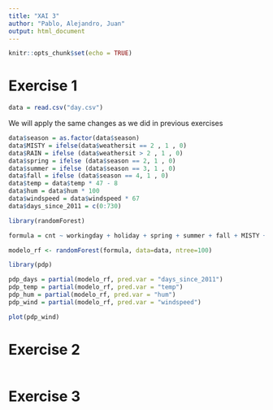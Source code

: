 ---
title: "XAI 3"
author: "Pablo, Alejandro, Juan"
output: html_document
---

```{r setup, include=FALSE}
knitr::opts_chunk$set(echo = TRUE)
```



# Exercise 1


```{r}
data = read.csv("day.csv")

```

We will apply the same changes as we did in previous exercises

```{r}
data$season = as.factor(data$season)
data$MISTY = ifelse(data$weathersit == 2 , 1 , 0)
data$RAIN = ifelse (data$weathersit > 2 , 1 , 0)
data$spring = ifelse (data$season == 2, 1 , 0)
data$summer = ifelse (data$season == 3, 1 , 0)
data$fall = ifelse (data$season == 4, 1 , 0)
data$temp = data$temp * 47 - 8
data$hum = data$hum * 100
data$windspeed = data$windspeed * 67
data$days_since_2011 = c(0:730)
```

```{r}
library(randomForest)

formula = cnt ~ workingday + holiday + spring + summer + fall + MISTY + RAIN + temp + hum + windspeed + days_since_2011

modelo_rf <- randomForest(formula, data=data, ntree=100)
```

```{r}
library(pdp)

pdp_days = partial(modelo_rf, pred.var = "days_since_2011")
pdp_temp = partial(modelo_rf, pred.var = "temp")
pdp_hum = partial(modelo_rf, pred.var = "hum")
pdp_wind = partial(modelo_rf, pred.var = "windspeed")

plot(pdp_wind)
```









# Exercise 2

```{r}

```





# Exercise 3



```{r}

```

